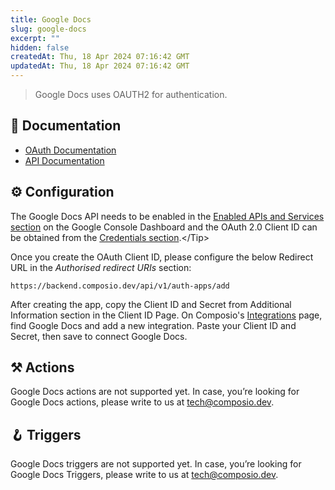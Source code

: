 ```yaml
---
title: Google Docs
slug: google-docs
excerpt: ""
hidden: false
createdAt: Thu, 18 Apr 2024 07:16:42 GMT
updatedAt: Thu, 18 Apr 2024 07:16:42 GMT
--- 
```

> Google Docs uses OAUTH2 for authentication.
## 📔 Documentation

- [OAuth Documentation](https://developers.google.com/docs/api/auth)
- [API Documentation](https://developers.google.com/docs/api/reference/rest)

## ⚙️ Configuration

<Tip>The Google Docs API needs to be enabled in the [Enabled APIs and Services section](https://console.cloud.google.com/apis/dashboard?) on the Google Console Dashboard and the OAuth 2.0 Client ID can be obtained from the [Credentials section](https://console.cloud.google.com/apis/credentials?).</Tip>

Once you create the OAuth Client ID, please configure the below Redirect URL in the _Authorised redirect URIs_
section:


```
https://backend.composio.dev/api/v1/auth-apps/add
```

After creating the app, copy the Client ID and Secret from Additional Information section in the Client ID Page. On Composio's [Integrations](https://app.composio.dev/apps) page, find Google Docs and add a new integration. Paste your Client ID and Secret, then save to connect Google Docs.


## ⚒️ Actions

Google Docs actions are not supported yet. In case, you’re looking for Google Docs actions, please write to us at tech@composio.dev.

## 🪝 Triggers

Google Docs triggers are not supported yet. In case, you’re looking for Google Docs Triggers, please write to us at tech@composio.dev.
